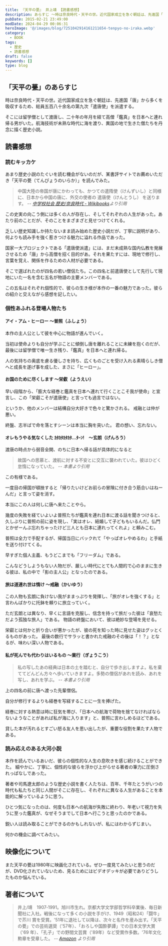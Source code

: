 ```yaml
---
title: 『天平の甍』 井上靖 【読書感想】
description: あらすじ ～時は奈良時代・天平の世。近代国家成立を急ぐ朝廷は、先進国「唐」から多くを吸収するため、総員五百八十余名の第九次「遣唐使」を派遣する。そこには留学僧として渡唐し、20年の年月を経て高僧「鑑真」を日本へと連れ帰る男がいた。航海技術が未熟な時代に海を渡り、異国の地で生きた僧たちを丹念に描く歴史小説。
pubDate: 2015-02-21 23:49:00
modDate: 2024-04-29 00:06:31
heroImage: '@/images/blog/7251042914161211654-tenpyo-no-iraka.webp'
category:
  - BOOK
tags:
  - 歴史
  - 読書感想
draft: false
keywords: []
type: blog
---
```



## 「天平の甍」のあらすじ

時は奈良時代・天平の世。近代国家成立を急ぐ朝廷は、先進国「唐」から多くを吸収するため、総員五百八十余名の第九次「遣唐使」を派遣する。

そこには留学僧として渡唐し、二十年の年月を経て高僧「鑑真」を日本へと連れ帰る男がいた。航海技術が未熟な時代に海を渡り、異国の地で生きた僧たちを丹念に描く歴史小説。

## 読書感想

### 読むキッカケ

あまり歴史小説のたぐいを読む機会がないのだが、某書評サイトでお薦めいただき「天平の甍（てんぴょうのいらか）」を読んでみた。

> 中国大陸の帝国が唐にかわっても、かつての遣隋使（けんずいし）と同様に、日本から中国の唐に、外交の使者の 遣唐使（けんとうし） を送ります。 <cite> -- [中学校社会 歴史/奈良時代 - Wikibooks](https://ja.wikibooks.org/wiki/%E4%B8%AD%E5%AD%A6%E6%A0%A1%E7%A4%BE%E4%BC%9A_%E6%AD%B4%E5%8F%B2/%E5%A5%88%E8%89%AF%E6%99%82%E4%BB%A3)より引用 </cite>

この史実の向こう側には多くの人が存在し、そしてそれぞれの人生があった。あたり前のことだが、そのことをまざまざと見せつけてくれる。

乏しい歴史知識しか持たないまま読み始めた歴史小説だが、丁寧に説明があり、何よりも読み手を強く惹きつける魅力に溢れる作品であった。

国家一大プロジェクトである「遣唐使派遣」には、まだ未成熟な国内仏教を発展させるため「唐」から高僧を招く目的があ。それを果たすには、現地で修行し、言葉を覚え、関係を作るための人材が必要である。

そこで選ばれたのが四名の若い僧侶たち。この四名と前遣唐使として先行して現地にいた一名を含む五名が物語の主要メンバーである。

この五名はそれぞれ個性的で、彼らの生き様が本作の一番の魅力であった。彼らの紹介と交えながら感想を記したい。

### 個性あふれる登場人物たち

#### アイ・アム・ヒーロー ～普照（ふしょう）

本作の主人公として彼を中心に物語が進んでいく。

当初は使命よりも自分が学ぶことに傾倒し唐を離れることに未練を抱くのだが、最後には留学僧で唯一生き残り、「鑑真」を日本へと連れ帰る。

人の気持ちの奥底を慮る優しさを持ち、広くものごとを受け入れる素晴らしき僧へと成長を遂げ事を成した、まさに「ヒーロー」。

#### お国のために尽くします ～栄叡（ようえい）

早い段階から、「膨大な経巻と鑑真を日本へ連れて行くことこそ我が使命」と宣言し、この「栄叡こそが遣唐使」と言っても過言ではない。

というか、他のメンバーは結構自分大好きで色々と驚かされる。 戒融とは仲が悪い。

終盤、志半ばで命を落とすシーンは本当に胸を突いた。 君の想い、忘れない。

#### オレもうやる気なくした ｶﾀｶﾀｶﾀｶﾀ…ﾀｰﾝ!　～玄朗（げんろう）

渡唐の時点から弱音全開、のちに日本へ帰る話が具体的になると

> 故国への思慕と、渡航に対する不安とに交互に襲われていた。彼はひどく怠惰になっていた。 <cite>-- 本書より引用</cite>

この有様である。

一度目の帰国が頓挫すると「帰りたいけどお前らの冒険に付き合う筋合いはねーんだ」と言って姿を消す。

本当にこの人は何しに唐へ来たことやら。

幾度の失敗を経ていよいよ普照たちが鑑真を連れ日本に渡る話を聞きつけると、久しぶりに普照の前に姿を現し、「実はオレ、結婚して子どももいるんだ。仏門とかぜーんぶ忘れちゃったけど三人とも日本に連れってくれよ」と頼みこむ。

普照は全力で手配するが、帰国当日にバックれて「やっぱオレやめるわ」と手紙を送り付けてくる。

早すぎた個人主義、もうどこまでも「フリーダム」である。

こんなどうしようもない人物だが、厳しい時代にとても人間的で心のままに生きる彼は、私の中で「影の主人公」となったのである。

#### 旅は道連れ世は情け ～戒融（かいゆう）

この人物も玄朗に負けない我がままっぷりを発揮し、「旅がオレを強くする」と言わんばかりに托鉢を頼りに旅立っていく。

ただ玄朗とは異なり、早くに言語を克服し、信念を持って旅だった彼は「哀愁ただよう孤独な旅人」である。 物語の終盤において、彼は絶妙な登場を見せる。

栄叡とは何かと折り合いが悪かったが、彼の死を知った時に見せた姿はグッとくるものがあった。 最後の数行でサラッと書かれた戒融のその後は「！？」となるが、味わい深い人物である。

#### 私が死んでも代わりはいるもの ～業行（ぎょうこう）

> 私の写したあの経典は日本の土を踏むと、自分で歩き出しますよ。私を棄ててどんどん方々へ歩いていきますよ。多勢の僧侶があれを読み、あれを写し、あれを学ぶ。 <cite>-- 本書より引用</cite>

上の四名の前に唐へ渡った先輩僧侶。

自分が修行するよりも経巻を写経することに一生を捧げた。

経巻に対する熱意は時に狂気を帯び、「日本への航海で荷物を捨てなければならないようなことがあれば私が海に入ります」と、普照に言わしめるほどである。

貸した本が汚れるとすごい怒る友人を思い出したが、重要な役割を果たす人物である。

### 読み応えのある大河小説

本作を読んでいるあいだ、彼らの個性的な人生の息吹きを感じ続けることができた。 細やかに、丁寧に、個性的な彼らを浮かび上がらせる著者の筆力に圧倒されっぱなしであった。

著者や司馬遼太郎のような歴史小説を書く人たちは、百年、千年たとうがいつの時代も私たちと同じ人間がそこに存在し、それぞれに異なる人生があることを本能的に解っているように思う。

ひとつ気になったのは、何度も日本への航海が失敗に終わり、年老いて視力を失うに至った鑑真が、なぜそうまでして日本へ行こうと思ったのかである。

<BlogCard
  title='鑑真(ガンジン)とは？ 意味や使い方 - コトバンク'
  description='デジタル大辞泉 - 鑑真の用語解説 - ［688～763］奈良時代の渡来僧。日本の律宗の祖。中国揚州（江蘇省）の人。渡日を志して五度失敗し、その間に失明したが、天平勝宝5年（753）来日。東大寺に初めて戒壇を設け、聖武上皇らの帰依を受け、唐招提寺とうしょうだいじを創建して戒...'
  url='https://kotobank.jp/word/%E9%91%91%E7%9C%9F-48974'
  domain='kotobank.jp'
/>

鋭い人は読み取ることができるのかもしれないが、私にはわからずじまい。

何かの機会に調べてみたい。

<div class='not-prose'>
  <div data-vc_mylinkbox_id='886766990'></div>
</div>

<div class='not-prose'>
  <div data-vc_mylinkbox_id='889445500'></div>
</div>

## 映像化について

また天平の甍は1980年に映画化されている。ぜひ一度見てみたいと思うのだが、DVD化されていないため、見るためにはビデオデッキが必要でありどうしたものか悩んでいる。

<BlogCard
  title='天平の甍 : 作品情報 - 映画.com'
  description='天平の甍の作品情報。上映スケジュール、映画レビュー、予告動画。天平年間、日本仏教界の確立のために黄土に渡った四人の日本人青年僧の青春と、唐の高僧、鑒真和上の二十年の歳月をかけて...'
  url='https://eiga.com/movie/38012/'
  domain='eiga.com'
/>

<div class='not-prose'>
  <div data-vc_mylinkbox_id='890458553'></div>
</div>

## 著者について

> 井上/靖　1907‐1991。旭川市生れ。京都大学文学部哲学科卒業後、毎日新聞社に入社。戦後になって多くの小説を手がけ、1949（昭和24）「闘牛」で芥川 賞を受賞。'51年に退社して以降は、次々と名作を産み出す。「天平の甍」での芸術選奨（'57年）、「おろしや国酔夢譚」での日本文学大賞（'69 年）、「孔子」での野間文芸賞（'89年）など受賞作多数。'76年文化勲章を受章した。 <cite>-- [Amazon](https://www.amazon.co.jp/gp/product/4101063117/ref=as_li_ss_il?ie=UTF8&amp&camp=247&amp&creative=7399&amp&creativeASIN=4101063117&amp&linkCode=as2&amp&tag=tsasa-22) より引用 </cite>
